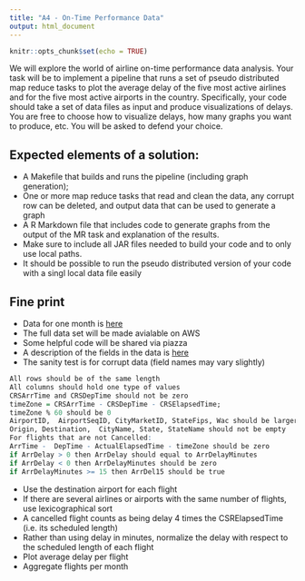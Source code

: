 ```yaml
---
title: "A4 - On-Time Performance Data"
output: html_document
---
```



```r
knitr::opts_chunk$set(echo = TRUE)
```

We will explore the world of airline on-time performance data analysis. Your  task will be to implement a pipeline that runs a set of pseudo distributed map reduce tasks to plot the average delay of the five most active airlines and for the five most active airports in the country. Specifically, your code should take a set of data files as input and produce visualizations of delays. You are free to choose how to visualize delays, how many graphs you want to produce, etc.  You will be asked to defend your choice.

## Expected elements of a solution:

   * A Makefile that builds and runs the pipeline (including graph generation);
   * One or more map reduce tasks that read and  clean the data, any corrupt row can be deleted, and output data that can be used to generate a graph
   * A R Markdown file that includes code to generate graphs from the output of the MR task and explanation of the results.
   * Make sure to include all JAR files needed to build your code and to only use local paths.
   * It should be possible to run the pseudo distributed version of your code with a singl local data file easily
  
   
## Fine print

   * Data for one  month is [here](https://drive.google.com/open?id=0B2Yl023GVEqHZnVBbWV3TGNibmM)
   * The full data set will be made avialable on AWS
   * Some helpful code will be shared via piazza
   * A description of the fields in the data is [here](https://www.transtats.bts.gov/Fields.asp)
   * The sanity test is for corrupt data (field names may vary slightly)

```r
All rows should be of the same length
All columns should hold one type of values
CRSArrTime and CRSDepTime should not be zero
timeZone = CRSArrTime - CRSDepTime - CRSElapsedTime;
timeZone % 60 should be 0
AirportID,  AirportSeqID, CityMarketID, StateFips, Wac should be larger than 0
Origin, Destination,  CityName, State, StateName should not be empty
For flights that are not Cancelled:
ArrTime -  DepTime - ActualElapsedTime - timeZone should be zero
if ArrDelay > 0 then ArrDelay should equal to ArrDelayMinutes
if ArrDelay < 0 then ArrDelayMinutes should be zero
if ArrDelayMinutes >= 15 then ArrDel15 should be true
```
   
  * Use the destination airport for each flight
  * If there are several airlines or airports with the same number of flights, use lexicographical sort
  * A cancelled flight counts as being delay 4 times the CSRElapsedTime (i.e. its scheduled length)
  * Rather than using delay in minutes, normalize the delay with respect to the scheduled length of each flight
  * Plot average delay per flight
  * Aggregate flights per month